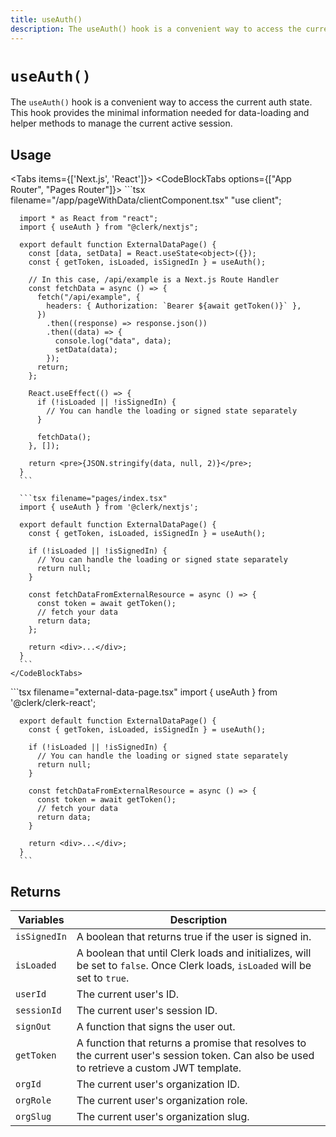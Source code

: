 ```yaml
---
title: useAuth()
description: The useAuth() hook is a convenient way to access the current auth state. This hook provides the minimal information needed for data-loading and helper methods to manage the current active session.
---
```


# `useAuth()`

The `useAuth()` hook is a convenient way to access the current auth state. This hook provides the minimal information needed for data-loading and helper methods to manage the current active session.

## Usage

<Tabs items={['Next.js', 'React']}>
  <Tab>
    <CodeBlockTabs options={["App Router", "Pages Router"]}>
      ```tsx filename="/app/pageWithData/clientComponent.tsx"
      "use client";

      import * as React from "react";
      import { useAuth } from "@clerk/nextjs";

      export default function ExternalDataPage() {
        const [data, setData] = React.useState<object>({});
        const { getToken, isLoaded, isSignedIn } = useAuth();
        
        // In this case, /api/example is a Next.js Route Handler
        const fetchData = async () => {
          fetch("/api/example", {
            headers: { Authorization: `Bearer ${await getToken()}` },
          })
            .then((response) => response.json())
            .then((data) => {
              console.log("data", data);
              setData(data);
            });
          return;
        };

        React.useEffect(() => {
          if (!isLoaded || !isSignedIn) {
            // You can handle the loading or signed state separately
          }
          
          fetchData();
        }, []);

        return <pre>{JSON.stringify(data, null, 2)}</pre>;
      }
      ```

      ```tsx filename="pages/index.tsx"
      import { useAuth } from '@clerk/nextjs';

      export default function ExternalDataPage() {
        const { getToken, isLoaded, isSignedIn } = useAuth();

        if (!isLoaded || !isSignedIn) {
          // You can handle the loading or signed state separately
          return null;
        }

        const fetchDataFromExternalResource = async () => {
          const token = await getToken();
          // fetch your data
          return data;
        };

        return <div>...</div>;
      }
      ```
    </CodeBlockTabs>
  </Tab>

  <Tab>
      ```tsx filename="external-data-page.tsx"
      import { useAuth } from '@clerk/clerk-react';

      export default function ExternalDataPage() {
        const { getToken, isLoaded, isSignedIn } = useAuth();

        if (!isLoaded || !isSignedIn) {
          // You can handle the loading or signed state separately
          return null;
        }

        const fetchDataFromExternalResource = async () => {
          const token = await getToken();
          // fetch your data
          return data;
        }

        return <div>...</div>;
      }
      ```
  </Tab>
</Tabs>

## Returns

| Variables | Description |
| --- | --- |
| `isSignedIn` | A boolean that returns true if the user is signed in. |
| `isLoaded` | A boolean that until Clerk loads and initializes, will be set to `false`. Once Clerk loads, `isLoaded` will be set to `true`. |
| `userId` | The current user's ID. |
| `sessionId` | The current user's session ID. |
| `signOut` | A function that signs the user out. |
| `getToken` | A function that returns a promise that resolves to the current user's session token. Can also be used to retrieve a custom JWT template. |
| `orgId` | The current user's organization ID. |
| `orgRole` | The current user's organization role. |
| `orgSlug` | The current user's organization slug. |